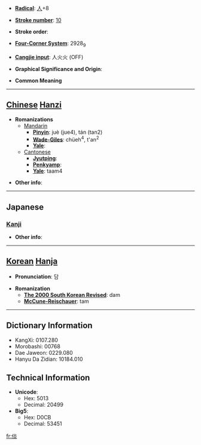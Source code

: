 * '''[[Wiktionary:Chinese radical index| Radical]]''': [[Wiktionary:Chinese radical index 人|人]]+8

* '''[[Wiktionary:Chinese total strokes index|Stroke number]]''': [[Wiktionary:Chinese total strokes index 10|10]]

* '''Stroke order''': 

* '''[[Wiktionary:Chinese four corner index|Four-Corner System]]''': 2928<sub>9</sub>

* '''[[Wiktionary:Chinese Cangjie index|Cangjie input]]''': 人火火 (OFF)

* '''Graphical Significance and Origin''': 

* '''Common Meaning'''

----

== [[Chinese]] [[Hanzi]] ==

* '''Romanizations'''
** [[Mandarin]]
*** '''[[Pinyin]]''': juè (jue4), tán (tan2)
*** '''[[Wade-Giles]]''': chüeh<sup>4</sup>, t'an<sup>2</sup>
*** '''[[Yale]]''': 
**[[Cantonese]]
***'''[[Jyutping]]''':
***'''[[Penkyamp]]''': 
***'''[[Yale]]''': taam4

* '''Other info''': 

----

==Japanese==
===[[Kanji]]===
{{kanji|on readings=[[たん]] (tan), [[だん]] (dan)|kun readings=[[やすい]] (yasui), [[しずか]] (shizuka)}}

* '''Other info''':  

----

== [[Korean]] [[Hanja]] ==

* '''Pronunciation''': 담

* '''Romanization'''
** '''[[The 2000 South Korean Revised Romanization|The 2000 South Korean Revised]]''': dam
** '''[[McCune-Reischauer]]''': tam

----

== Dictionary Information ==

* KangXi: 0107.280
* Morobashi: 00768
* Dae Jaweon: 0229.080
* Hanyu Da Zidian: 10184.010

== Technical Information ==

* '''Unicode''':
** Hex: 5013
** Decimal: 20499
* '''Big5''':
** Hex: D0CB
** Decimal: 53451

[[fr:倓]]